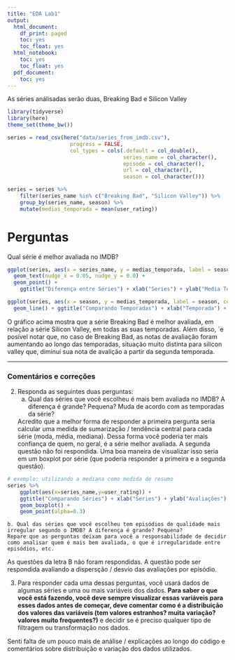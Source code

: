 ```yaml
---
title: "EDA Lab1"
output:
  html_document:
    df_print: paged
    toc: yes
    toc_float: yes
  html_notebook:
    toc: yes
    toc_float: yes
  pdf_document:
    toc: yes
---
```


As séries análisadas serão duas, Breaking Bad e Silicon Valley

```r
library(tidyverse)
library(here)
theme_set(theme_bw())

```

```r

series = read_csv(here("data/series_from_imdb.csv"), 
                    progress = FALSE,
                    col_types = cols(.default = col_double(), 
                                     series_name = col_character(), 
                                     episode = col_character(), 
                                     url = col_character(),
                                     season = col_character()))

series = series %>% 
    filter(series_name %in% c("Breaking Bad", "Silicon Valley")) %>%
    group_by(series_name, season) %>%
    mutate(medias_temporada = mean(user_rating))

```

# Perguntas

Qual série é melhor avaliada no IMDB?


```r

ggplot(series, aes(x = series_name, y = medias_temporada, label = season)) +
  geom_text(nudge_x = 0.05, nudge_y = 0.0) + 
  geom_point() +
    ggtitle("Diferença entre Séries") + xlab("Series") + ylab("Media Temporadas")

```

```r

ggplot(series, aes(x = season, y = medias_temporada, label = season, color = series_name, group = series_name)) +
  geom_line() + ggtitle("Comparando Temporadas") + xlab("Temporada") + ylab("Avaliações") 

```

O gráfico acima mostra que a série Breaking Bad é melhor avaliada, em relação a série Silicon Valley, em todas as suas temporadas. Além disso, ´e posível notar que, no caso de Breaking Bad, as notas de avaliação foram aumentando ao longo das temporadas, situação muito distinta para silicon valley que, diminui sua nota de avalição a partir da segunda temporada.


---

### Comentários e correções

2. Responda as seguintes duas perguntas: 
    a. Qual das séries que você escolheu é mais bem avaliada no IMDB? A diferença é grande? Pequena? Muda de acordo com as temporadas da série? 
    
    Acredito que a melhor forma de responder a primeira pergunta seria calcular uma medida de sumarização / tendência central para cada série (moda, média, mediana). Dessa forma você poderia ter mais confiança de quem, no geral, é a série melhor avaliada. A segunda questão não foi respondida. Uma boa maneira de visualizar isso seria em um boxplot por série (que poderia responder a primeira e a segunda questão).

    
```r
# exemplo: utilizando a mediana como medida de resumo
series %>%
    ggplot(aes(x=series_name,y=user_rating)) +
    ggtitle("Comparando Séries") + xlab("Series") + ylab("Avaliações") +
    geom_boxplot() +
    geom_point(alpha=0.3)
```
    
    
    b. Qual das séries que você escolheu tem episódios de qualidade mais irregular segundo o IMDB? A diferença é grande? Pequena?
    Repare que as perguntas deixam para você a responsabilidade de decidir como analisar quem é mais bem avaliada, o que é irregularidade entre episódios, etc.

As questões da letra B não foram respondidas. A questão pode ser respondida avaliando a dispersção / desvio das avaliações por episódio.

3. Para responder cada uma dessas perguntas, você usará dados de algumas séries e uma ou mais variáveis dos dados. **Para saber o que você está fazendo, 
você deve sempre visualizar essas variáveis para esses dados antes de começar, deve comentar como é a distribuição dos valores das variáveis 
(tem valores estranhos? muita variação? valores muito frequentes?)** e decidir se é preciso qualquer tipo de filtragem ou transformação nos dados.

Senti falta de um pouco mais de análise / explicações ao longo do código e comentários sobre distribuição e variação dos dados utilizados.



